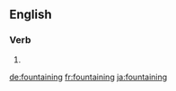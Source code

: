 ==English==

===Verb===
{{head|en|present participle}}

# {{present participle of|fountain|lang=en|nocat=1}}

[[de:fountaining]]
[[fr:fountaining]]
[[ja:fountaining]]